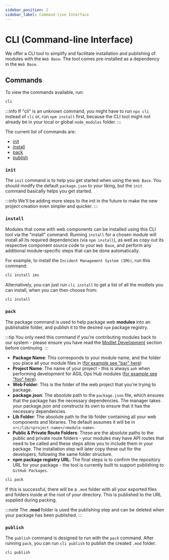 ```yaml
---
sidebar_position: 2
sidebar_label: Command-line Interface
---
```



# CLI (Command-line Interface)

We offer a CLI tool to simplify and facilitate installation and publishing of modules with the `Web Base`. The tool
comes pre-installed as a dependency in the `Web Base`.

## Commands

To view the commands available, run:

```bash title="web-base/web"
cli
```

:::info
If "cli" is an unknown command, you might have to run `npx cli` instead of `cli` or, run `npm install` first, because
the CLI tool might not already be in your local or global `node_modules` folder.
:::

The current list of commands are:

-   [init](#init)
-   [install](#install)
-   [pack](#pack)
-   [publish](#publish)

### `init`

The `init` command is to help you get started when using the `Web Base`. You should modify the default `package.json`
to your liking, but the `init` command basically helps you get started.

:::info
We'll be adding more steps to the init in the future to make the new project creation even simpler and quicker.
:::

### `install`

Modules that come with web components can be installed using this CLI tool via the "install" command. Running `install`
for a chosen module will install all its required dependencies (via `npm install`), as well as copy out its respective
component source code to your `Web Base`, and perform any additional module-specific steps that can be done
automatically.

For example, to install the `Incident Management System (IMS)`, run this command:

```bash title="web-base/web"
cli install ims
```

Alternatively, you can just run `cli install` to get a list of all the modlets you can install, when you can then
choose from:

```bash title="web-base/web"
cli install
```

### `pack`

The package command is used to help package web **modules** into an publishable folder, and publish it to the
desired `npm` package registry.

:::tip
You only need this command if you're contributing modules back to our system - please
ensure you have read the [Modlet Development](/stable/contributing/development/web-module-development) section
before continuing.
:::

-   **Package Name**: This corresponds to your module name, and the folder you place all your module files in
    ([for example see "bar" here](/docs/stable/contributing/development/web-module-development#cli-tool-packaging-requirements))
-   **Project Name**: The name of your project - this is always `aoh` when performing development for AGIL Ops Hub
    modules ([for example see "foo" here](/docs/stable/contributing/development/web-module-development#cli-tool-packaging-requirements)).
-   **Web Folder**: This is the folder of the web project that you're trying to package.
-   **package.json**: The absolute path to the `package.json` file, which ensures that the package has the necessary
    dependencies. The manager takes your package.json and constructs its own to ensure that it has the
    necessary dependencies.
-   **Lib Folder**: The absolute path to the lib folder containing all your web components and libraries. The default
    assumes it will be in `src/lib/<project-name>/<module-name>`.
-   **Public & Private Route Folders**: These are the absolute paths to the public and private route folders - your
    modules may have API routes that need to be called and these steps allow you to include them in your package. The
    installation step will later copy these out for the developers, following the same folder structure.
-   **npm package registry URL**: The final steps is to confirm the repository URL for your package - the tool is
    currently built to support publishing to `GitHub Packages`.

```bash title="web-base/web"
cli pack
```

If this is successful, there will be a `.mod` folder with all your exported files and folders inside at the root of your
directory. This is published to the URL supplied during packing.

:::note
The **.mod** folder is used the publishing step and can be deleted when your package has been published.
:::

### `publish`

The `publish` command is designed to run with the `pack` command. After running `pack`, you can run `cli publish` to
publish the created `.mod` folder.

```bash title="web-base/web"
cli publish
```
